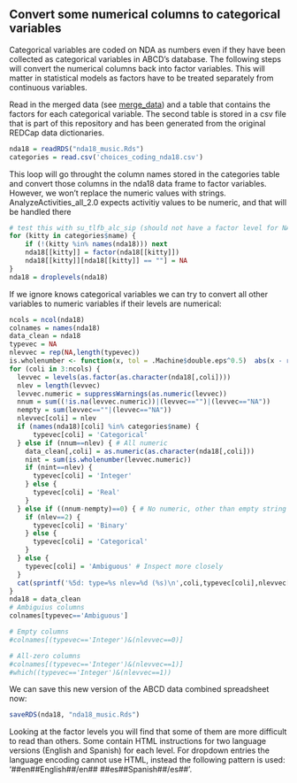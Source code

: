 ## Convert some numerical columns to categorical variables

Categorical variables are coded on NDA as numbers even if they have been collected as categorical variables in ABCD's database. The following steps will convert the numerical columns back into factor variables. This will matter in statistical models as factors have to be treated separately from continuous variables.

Read in the merged data (see [merge_data](notebooks/general/merge_data.md)) and a table that contains the factors for each categorical variable. The second table is stored in a csv file that is part of this repository and has been generated from the original REDCap data dictionaries.

```r
nda18 = readRDS("nda18_music.Rds")
categories = read.csv('choices_coding_nda18.csv')
```

This loop will go throught the column names stored in the categories table and convert those columns in the nda18 data frame to factor variables. However, we won't replace the numeric values with strings. AnalyzeActivities_all_2.0 expects activitiy values to be numeric, and that will be handled there

```r
# test this with su_tlfb_alc_sip (should not have a factor level for NA)
for (kitty in categories$name) {
    if (!(kitty %in% names(nda18))) next
    nda18[[kitty]] = factor(nda18[[kitty]])
    nda18[[kitty]][nda18[[kitty]] == ""] = NA
}
nda18 = droplevels(nda18)
```


If we ignore knows categorical variables we can try to convert all other variables to numeric variables if their levels are numerical:

```r
ncols = ncol(nda18)
colnames = names(nda18)
data_clean = nda18
typevec = NA
nlevvec = rep(NA,length(typevec))
is.wholenumber <- function(x, tol = .Machine$double.eps^0.5)  abs(x - round(x)) < tol | is.na(x)
for (coli in 3:ncols) {
  levvec = levels(as.factor(as.character(nda18[,coli])))
  nlev = length(levvec)
  levvec.numeric = suppressWarnings(as.numeric(levvec))
  nnum = sum((!is.na(levvec.numeric))|(levvec=="")|(levvec=="NA")) 
  nempty = sum(levvec==""|(levvec=="NA"))
  nlevvec[coli] = nlev
  if (names(nda18)[coli] %in% categories$name) {
      typevec[coli] = 'Categorical'
  } else if (nnum==nlev) { # All numeric
    data_clean[,coli] = as.numeric(as.character(nda18[,coli]))
    nint = sum(is.wholenumber(levvec.numeric))
    if (nint==nlev) {
      typevec[coli] = 'Integer'
    } else {
      typevec[coli] = 'Real'
    }
  } else if ((nnum-nempty)==0) { # No numeric, other than empty string
    if (nlev==2) {
      typevec[coli] = 'Binary'
    } else {
      typevec[coli] = 'Categorical'
    }
  } else {
    typevec[coli] = 'Ambiguous' # Inspect more closely
  }
  cat(sprintf('%5d: type=%s nlev=%d (%s)\n',coli,typevec[coli],nlevvec[coli],colnames[coli]))
}
nda18 = data_clean
# Ambiguius columns
colnames[typevec=='Ambiguous']

# Empty columns
#colnames[(typevec=='Integer')&(nlevvec==0)]

# All-zero columns
#colnames[(typevec=='Integer')&(nlevvec==1)]
#which((typevec=='Integer')&(nlevvec==1))
```

We can save this new version of the ABCD data combined spreadsheet now:
```r
saveRDS(nda18, "nda18_music.Rds")
```

Looking at the factor levels you will find that some of them are more difficult to read than others. Some contain HTML instructions for two language versions (English and Spanish) for each level. For dropdown entries the language encoding cannot use HTML, instead the following pattern is used: '##en##English##/en## ##es##Spanish##/es##'.

